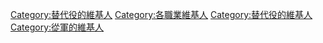 {{Userbox
  |id=替代役
  |id-c=#FFCCAA
  |id-fc=#008000
  |id-s=14
  |info=這位用戶現在或曾服役過'''[[替代役]]'''。
  |info-c=#c2ebff
  |border-c=#000000
}}<includeonly>[[Category:替代役的維基人]]
[[Category:各職業維基人]]</includeonly><noinclude>
</noinclude>

[[Category:替代役的維基人]]
[[Category:從軍的維基人]]